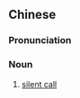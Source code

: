 {{also|无声电话}}
==Chinese==
{{zh-forms|s=无声电话|type=22}}

===Pronunciation===
{{zh-pron
|m=wúshēng diànhuà
|c=mou4 sing1 din6 waa6-2
|cat=n
}}

===Noun===
{{zh-noun}}

# [[silent call]] {{gloss|no voice heard upon answering}}